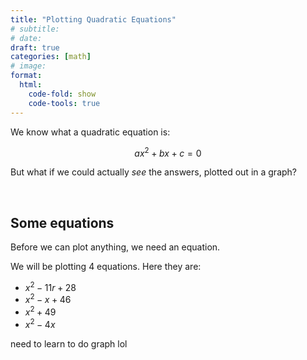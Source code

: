 ```yaml
---
title: "Plotting Quadratic Equations"
# subtitle: 
# date: 
draft: true
categories: [math]
# image: 
format:
  html:
    code-fold: show
    code-tools: true
---
```


We know what a quadratic equation is:

$$
ax^2 + bx + c = 0
$$

But what if we could actually *see* the answers, plotted out in a graph?

\ 

## Some equations

Before we can plot anything, we need an equation.

We will be plotting 4 equations. Here they are:

- $x^2 - 11r + 28$
- $x^2 - x + 46$
- $x^2 + 49$
- $x^2 -4x$

need to learn to do graph lol


